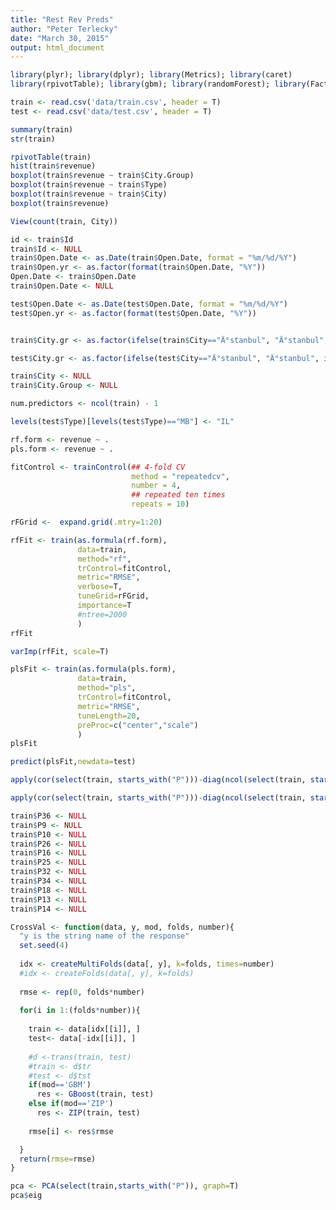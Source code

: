 ```yaml
---
title: "Rest Rev Preds"
author: "Peter Terlecky"
date: "March 30, 2015"
output: html_document
---
```



```r
library(plyr); library(dplyr); library(Metrics); library(caret)
library(rpivotTable); library(gbm); library(randomForest); library(FactoMineR)

train <- read.csv('data/train.csv', header = T)
test <- read.csv('data/test.csv', header = T)

summary(train)
str(train)
```

```r
rpivotTable(train)
hist(train$revenue)
boxplot(train$revenue ~ train$City.Group)
boxplot(train$revenue ~ train$Type)
boxplot(train$revenue ~ train$City)
boxplot(train$revenue)

View(count(train, City))
```

```r
id <- train$Id
train$Id <- NULL
train$Open.Date <- as.Date(train$Open.Date, format = "%m/%d/%Y")
train$Open.yr <- as.factor(format(train$Open.Date, "%Y")) 
Open.Date <- train$Open.Date
train$Open.Date <- NULL

test$Open.Date <- as.Date(test$Open.Date, format = "%m/%d/%Y")
test$Open.yr <- as.factor(format(test$Open.Date, "%Y")) 


train$City.gr <- as.factor(ifelse(train$City=="Ä°stanbul", "Ä°stanbul", ifelse(train$City=="Ankara", "Ankara", as.character(train$City.Group))))

test$City.gr <- as.factor(ifelse(test$City=="Ä°stanbul", "Ä°stanbul", ifelse(test$City=="Ankara", "Ankara", as.character(test$City.Group))))

train$City <- NULL
train$City.Group <- NULL

num.predictors <- ncol(train) - 1

levels(test$Type)[levels(test$Type)=="MB"] <- "IL"

```

```r

rf.form <- revenue ~ .
pls.form <- revenue ~ .

```


```r
fitControl <- trainControl(## 4-fold CV
                           method = "repeatedcv",
                           number = 4,
                           ## repeated ten times
                           repeats = 10)

```

```r

rFGrid <-  expand.grid(.mtry=1:20)

rfFit <- train(as.formula(rf.form),
               data=train,
               method="rf",
               trControl=fitControl,
               metric="RMSE",
               verbose=T,
               tuneGrid=rFGrid, 
               importance=T
               #ntree=2000
               )
rfFit

varImp(rfFit, scale=T)
```

```r

plsFit <- train(as.formula(pls.form),
               data=train,
               method="pls",
               trControl=fitControl,
               metric="RMSE",
               tuneLength=20,
               preProc=c("center","scale")
               )
plsFit

predict(plsFit,newdata=test)

```


```r
apply(cor(select(train, starts_with("P")))-diag(ncol(select(train, starts_with("P")))), 2, max)

apply(cor(select(train, starts_with("P")))-diag(ncol(select(train, starts_with("P")))), 2, mean)

train$P36 <- NULL
train$P9 <- NULL
train$P10 <- NULL
train$P26 <- NULL
train$P16 <- NULL
train$P25 <- NULL
train$P32 <- NULL
train$P34 <- NULL
train$P18 <- NULL
train$P13 <- NULL
train$P14 <- NULL

```


```r

CrossVal <- function(data, y, mod, folds, number){
  "y is the string name of the response"
  set.seed(4)
  
  idx <- createMultiFolds(data[, y], k=folds, times=number)
  #idx <- createFolds(data[, y], k=folds)
  
  rmse <- rep(0, folds*number)
  
  for(i in 1:(folds*number)){
    
    train <- data[idx[[i]], ]
    test<- data[-idx[[i]], ]
    
    #d <-trans(train, test)
    #train <- d$tr
    #test <- d$tst
    if(mod=='GBM')
      res <- GBoost(train, test)
    else if(mod=='ZIP')
      res <- ZIP(train, test)
    
    rmse[i] <- res$rmse

  }
  return(rmse=rmse)
}
```


```r

pca <- PCA(select(train,starts_with("P")), graph=T)
pca$eig
```

